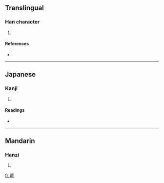 ==Translingual==

===Han character===
{{Han char|rn=96|rad=玉|as=13|sn=17|four=|canj=一土卜田一 (MGYWM)}}

# {{defn|Han|sort=玉13}}

====References====
* {{Han ref|kx=0743.120|dkj=21282|hdz=21142.060|uh=74AE|ud=29870}}

----

==Japanese==

===Kanji===
{{ja-kanji|grade=|rs=玉13}}

# {{defn|Japanese}}

====Readings====
* {{ja-readings|on=[[たん]] (tan)|kun=[[たま]] (tama)|nanori=}}

----

==Mandarin==

===Hanzi===
{{cmn-hanzi|pin=[[tǎn]] ([[tan3]])|wg=t'an<sup>3</sup>}}

# {{defn|Mandarin}}

[[fr:璮]]